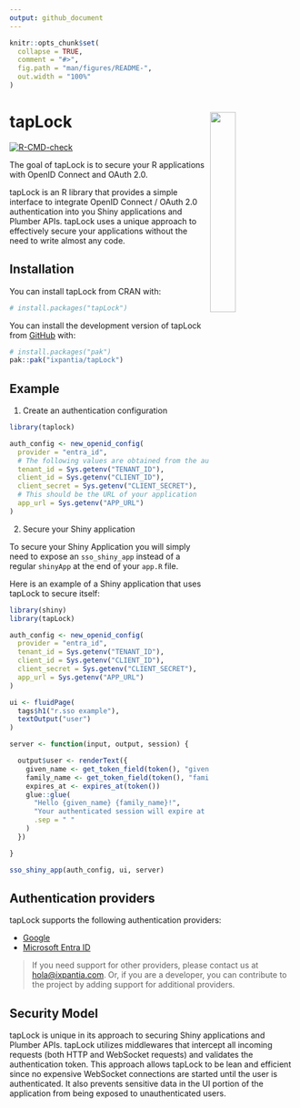 ```yaml
---
output: github_document
---
```


<!-- README.md is generated from README.Rmd. Please edit that file -->

```r
knitr::opts_chunk$set(
  collapse = TRUE,
  comment = "#>",
  fig.path = "man/figures/README-",
  out.width = "100%"
)
```

# tapLock <a><img src="https://storage.googleapis.com/ix-paquetes-internos/logo-tapLock.png" align="right" width="30%"></a>

<!-- badges: start -->
[![R-CMD-check](https://github.com/maurolepore/tapLock/actions/workflows/R-CMD-check.yaml/badge.svg)](https://github.com/maurolepore/tapLock/actions/workflows/R-CMD-check.yaml)
<!-- badges: end -->

The goal of tapLock is to secure your R applications with OpenID Connect and
OAuth 2.0.

tapLock is an R library that provides a simple interface to integrate OpenID
Connect / OAuth 2.0 authentication into you Shiny applications and Plumber APIs.
tapLock uses a unique approach to effectively secure your applications without
the need to write almost any code.

## Installation

You can install tapLock from CRAN with:

``` r
# install.packages("tapLock")
```

You can install the development version of tapLock from [GitHub](https://github.com/) with:

``` r
# install.packages("pak")
pak::pak("ixpantia/tapLock")
```

## Example

1. Create an authentication configuration

``` r
library(taplock)

auth_config <- new_openid_config(
  provider = "entra_id",
  # The following values are obtained from the authentication provider
  tenant_id = Sys.getenv("TENANT_ID"),
  client_id = Sys.getenv("CLIENT_ID"),
  client_secret = Sys.getenv("CLIENT_SECRET"),
  # This should be the URL of your application
  app_url = Sys.getenv("APP_URL")
)
```

2. Secure your Shiny application

To secure your Shiny Application you will simply need to expose
an `sso_shiny_app` instead of a regular `shinyApp` at the end of your
`app.R` file.

Here is an example of a Shiny application that uses tapLock to secure
itself:

``` r
library(shiny)
library(tapLock)

auth_config <- new_openid_config(
  provider = "entra_id",
  tenant_id = Sys.getenv("TENANT_ID"),
  client_id = Sys.getenv("CLIENT_ID"),
  client_secret = Sys.getenv("CLIENT_SECRET"),
  app_url = Sys.getenv("APP_URL")
)

ui <- fluidPage(
  tags$h1("r.sso example"),
  textOutput("user")
)

server <- function(input, output, session) {

  output$user <- renderText({
    given_name <- get_token_field(token(), "given_name")
    family_name <- get_token_field(token(), "family_name")
    expires_at <- expires_at(token())
    glue::glue(
      "Hello {given_name} {family_name}!",
      "Your authenticated session will expire at {expires_at}.",
      .sep = " "
    )
  })

}

sso_shiny_app(auth_config, ui, server)
```

## Authentication providers

tapLock supports the following authentication providers:

- [Google](https://developers.google.com/identity/protocols/oauth2/openid-connect)
- [Microsoft Entra ID](https://www.microsoft.com/en-us/security/business/identity-access/microsoft-entra-id)

> If you need support for other providers, please contact us at
> [hola@ixpantia.com](mailto:hola@ixpantia.com). Or, if you are a
> developer, you can contribute to the project by adding support for
> additional providers.

## Security Model

tapLock is unique in its approach to securing Shiny applications and Plumber
APIs. tapLock utilizes middlewares that intercept all incoming requests (both
HTTP and WebSocket requests) and validates the authentication token. This
approach allows tapLock to be lean and efficient since no expensive WebSocket
connections are started until the user is authenticated. It also prevents
sensitive data in the UI portion of the application from being exposed to
unauthenticated users.


